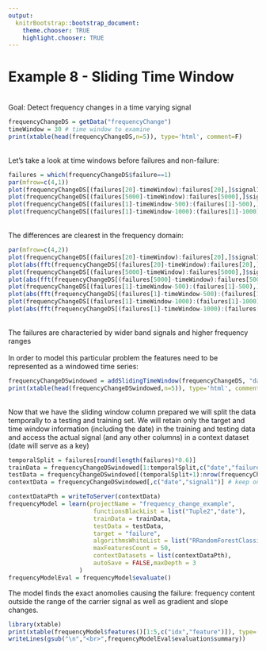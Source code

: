 ```yaml
---
output:
  knitrBootstrap::bootstrap_document:
    theme.chooser: TRUE
    highlight.chooser: TRUE
---
```


<!--
%\VignetteEngine{knitr::rmarkdown}
%\VignetteIndexEntry{Example 8}
%\VignetteDepends{xtable}
-->


# Example 8 -  Sliding Time Window #
<br>
Goal: Detect frequency changes in a time varying signal
<br>
```r
frequencyChangeDS = getData("frequencyChange")
timeWindow = 30 # time window to examine
print(xtable(head(frequencyChangeDS,n=5)), type='html', comment=F)
```
<br>
Let's take a look at time windows before failures and non-failure:
```r
failures = which(frequencyChangeDS$failure==1)
par(mfrow=c(4,1))
plot(frequencyChangeDS[(failures[20]-timeWindow):failures[20],]$signal1,type="l",ylab=NA,main = "Failure")
plot(frequencyChangeDS[(failures[5000]-timeWindow):failures[5000],]$signal1,type="l",ylab=NA,main = "Failure")
plot(frequencyChangeDS[(failures[1]-timeWindow-500):(failures[1]-500),]$signal1,type="l",ylab=NA,main = "Non-Failure")
plot(frequencyChangeDS[(failures[1]-timeWindow-1000):(failures[1]-1000),]$signal1,type="l",ylab=NA,main = "Non-Failure")
```
<br>
The differences are clearest in the frequency domain:
```r
par(mfrow=c(4,2))
plot(frequencyChangeDS[(failures[20]-timeWindow):failures[20],]$signal1,type="l",ylab=NA,main = "Failure")
plot(abs(fft(frequencyChangeDS[(failures[20]-timeWindow):failures[20],]$signal1))[2:(timeWindow/2)],ylab=NA,type="l",main = "Frequency domain")
plot(frequencyChangeDS[(failures[5000]-timeWindow):failures[5000],]$signal1,type="l",ylab=NA,main = "Failure")
plot(abs(fft(frequencyChangeDS[(failures[5000]-timeWindow):failures[5000],]$signal1))[2:(timeWindow/2)],ylab=NA,type="l",main = "Frequency domain")
plot(frequencyChangeDS[(failures[1]-timeWindow-500):(failures[1]-500),]$signal1,type="l",ylab=NA,main = "Non-Failure")
plot(abs(fft(frequencyChangeDS[(failures[1]-timeWindow-500):(failures[1]-500),]$signal1))[2:(timeWindow/2)],ylab=NA,type="l",main = "Frequency domain")
plot(frequencyChangeDS[(failures[1]-timeWindow-1000):(failures[1]-1000),]$signal1,type="l",ylab=NA,main = "Non-Failure")
plot(abs(fft(frequencyChangeDS[(failures[1]-timeWindow-1000):(failures[1]-1000),]$signal1))[2:(timeWindow/2)],ylab=NA,type="l",main = "Frequency domain")


```
<br>
The failures are characteried by wider band signals and higher frequency ranges
<br><br>
In order to model this particular problem the features need to be represented as a windowed time series:
```r
frequencyChangeDSwindowed = addSlidingTimeWindow(frequencyChangeDS, "date", timeWindow, "day",dateFormat = "%a %b %d %H:%M:%S %z %Y",relativeTime=FALSE)
print(xtable(head(frequencyChangeDSwindowed,n=5)), type='html', comment=F)
```

<br>
Now that we have the sliding window column prepared we will split the data temporally to a testing and training set. We will retain only the target and time window information (including the date) in the training and testing data and access the actual signal (and any other columns) in a context dataset (date will serve as a key)
```r
temporalSplit = failures[round(length(failures)*0.6)]
trainData = frequencyChangeDSwindowed[1:temporalSplit,c("date","failure",paste0("last_",timeWindow))] # keep only date, target and sliding window parameters
testData = frequencyChangeDSwindowed[(temporalSplit+1):nrow(frequencyChangeDSwindowed),c("date","failure",paste0("last_",timeWindow))] # keep only date, target and sliding window parameters
contextData = frequencyChangeDSwindowed[,c("date","signal1")] # keep only the key (date in our case) and all other signals/columns
```

```r
contextDataPth = writeToServer(contextData)
frequencyModel = learn(projectName = "frequency_change_example",
                        functionsBlackList = list("Tuple2","date"),
                        trainData = trainData,
                        testData = testData,
                        target = "failure",
                        algorithmsWhiteList = list("RRandomForestClassifier"),  
                        maxFeaturesCount = 50,                        
                        contextDatasets = list(contextDataPth),
                        autoSave = FALSE,maxDepth = 3
                    )
frequencyModelEval = frequencyModel$evaluate()
```

The model finds the exact anomolies causing the failure: frequency content outside the range of the carrier signal as well as gradient and slope changes.
```r
library(xtable)
print(xtable(frequencyModel$features()[1:5,c("idx","feature")]), type='html', comment=F) 
writeLines(gsub("\n","<br>",frequencyModelEval$evaluation$summary))
```

